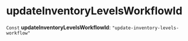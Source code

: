 
# updateInventoryLevelsWorkflowId

 `Const` **updateInventoryLevelsWorkflowId**: `"update-inventory-levels-workflow"`
